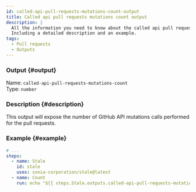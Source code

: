 ```yaml
---
id: called-api-pull-requests-mutations-count-output
title: Called api pull requests mutations count output
description: |
  All the information you need to know about the called api pull requests mutations count output.
  Including a detailed description and an example.
tags:
  - Pull requests
  - Outputs
---
```


### Output {#output}

Name: `called-api-pull-requests-mutations-count`  
Type: `number`

### Description {#description}

This output will expose the number of GitHub API mutations calls performed for the pull requests.

### Example {#example}

```yml {6-7}
# ...
steps:
  - name: Stale
    id: stale
    uses: sonia-corporation/stale@latest
  - name: Count
    run: echo "${{ steps.Stale.outputs.called-api-pull-requests-mutations-count }}"
```
